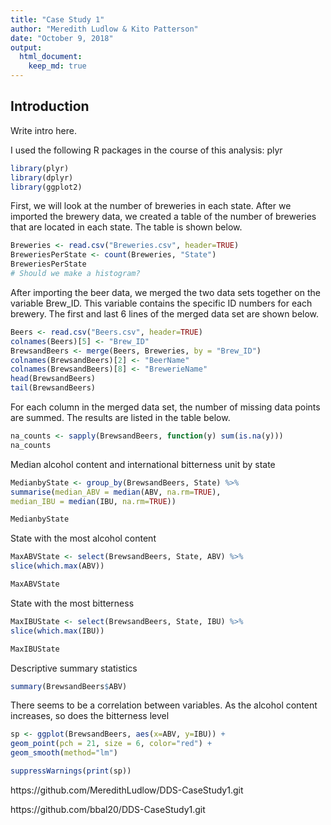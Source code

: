 ```yaml
---
title: "Case Study 1"
author: "Meredith Ludlow & Kito Patterson"
date: "October 9, 2018"
output: 
  html_document:
    keep_md: true
---
```

## Introduction
Write intro here.

I used the following R packages in the course of this analysis: plyr
```r
library(plyr)
library(dplyr)
library(ggplot2)
```

First, we will look at the number of breweries in each state. After we imported the brewery data, we created a table of the number of breweries that are located in each state. The table is shown below.
```r
Breweries <- read.csv("Breweries.csv", header=TRUE)
BreweriesPerState <- count(Breweries, "State")
BreweriesPerState
# Should we make a histogram?
```

After importing the beer data, we merged the two data sets together on the variable Brew_ID. This variable contains the specific ID numbers for each brewery. The first and last 6 lines of the merged data set are shown below.
```r
Beers <- read.csv("Beers.csv", header=TRUE)
colnames(Beers)[5] <- "Brew_ID"
BrewsandBeers <- merge(Beers, Breweries, by = "Brew_ID")
colnames(BrewsandBeers)[2] <- "BeerName"
colnames(BrewsandBeers)[8] <- "BrewerieName"
head(BrewsandBeers)
tail(BrewsandBeers)
```

For each column in the merged data set, the number of missing data points are summed. The results are listed in the table below.
```r
na_counts <- sapply(BrewsandBeers, function(y) sum(is.na(y)))
na_counts
```

Median alcohol content and international bitterness unit by state
```r
MedianbyState <- group_by(BrewsandBeers, State) %>%
summarise(median_ABV = median(ABV, na.rm=TRUE),
median_IBU = median(IBU, na.rm=TRUE))

MedianbyState
```

State with the most alcohol content 
```r
MaxABVState <- select(BrewsandBeers, State, ABV) %>%
slice(which.max(ABV))

MaxABVState
```

State with the most bitterness
```r
MaxIBUState <- select(BrewsandBeers, State, IBU) %>%
slice(which.max(IBU))

MaxIBUState
```
Descriptive summary statistics
```r
summary(BrewsandBeers$ABV)
```

There seems to be a correlation between variables. As the alcohol content increases, 
so does the bitterness level
```r
sp <- ggplot(BrewsandBeers, aes(x=ABV, y=IBU)) + 
geom_point(pch = 21, size = 6, color="red") +
geom_smooth(method="lm") 

suppressWarnings(print(sp))
```


https://github.com/MeredithLudlow/DDS-CaseStudy1.git

https://github.com/bbal20/DDS-CaseStudy1.git



